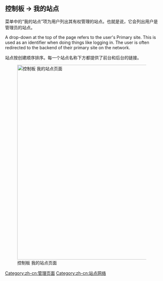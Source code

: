 {{Languages|
{{en|Dashboard My Sites Screen}}
{{ja|Dashboard My Sites SubScreen}}
{{pt-br|SubPainel Meus Sites}}
{{zh-cn|控制板 我的站点页面}}
}}

== 控制板 &rarr; 我的站点 ==

菜单中的“我的站点”项为用户列出其有权管理的站点。也就是说，它会列出用户是管理员的站点。

A drop-down at the top of the page refers to the user's Primary site. This is used as an identifier when doing things like logging in. The user is often redirected to the backend of their primary site on the network.

站点按创建顺序排序。每一个站点名称下方都提供了前台和后台的链接。

[[Image:dashboard-mysites.png|640px|right|控制板 我的站点页面]]

{{zh-cn:Stub}}
{{zh-cn:管理页面页脚}}

[[Category:zh-cn:管理页面]]
[[Category:zh-cn:站点网络]]